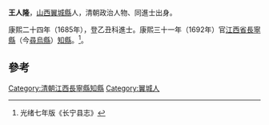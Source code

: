 '''王人隆'''，[[山西|山西]][[翼城縣|翼城縣]]人，清朝政治人物、同進士出身。

康熙二十四年（1685年），登乙丑科進士。康熙三十一年（1692年）官[[江西省|江西省]][[長寧縣|長寧縣]]（今[[尋烏縣|尋烏縣]]）[[知縣|知縣]]。<ref>光绪七年版《长宁县志》</ref>。

==參考==
{{Reflist}}
{{清朝人物小作品}}
{{康熙二十四年乙丑科殿試金榜}}
{{DEFAULTSORT:Wang王}}
[[Category:清朝江西長寧縣知縣|Category:清朝江西長寧縣知縣]]
[[Category:翼城人|Category:翼城人]]